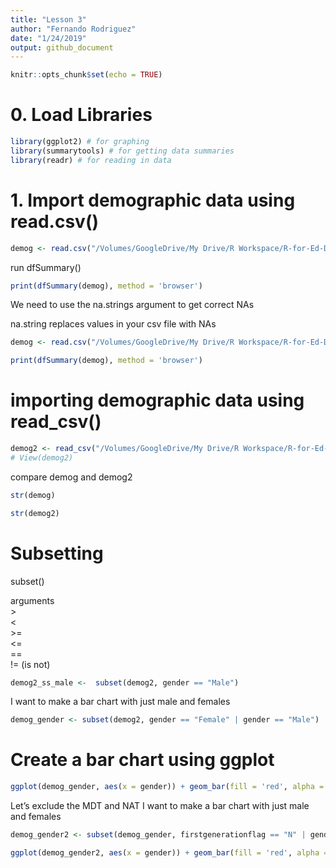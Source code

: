 ```yaml
---
title: "Lesson 3"
author: "Fernando Rodriguez"
date: "1/24/2019"
output: github_document
---
```


```r
knitr::opts_chunk$set(echo = TRUE)
```

# 0. Load Libraries
```r
library(ggplot2) # for graphing
library(summarytools) # for getting data summaries
library(readr) # for reading in data
```

# 1. Import demographic data using read.csv()
```r
demog <- read.csv("/Volumes/GoogleDrive/My Drive/R Workspace/R-for-Ed-Data-Science/Data/Physics Course Demo Data.csv", header = TRUE)
```

run dfSummary()
```r
print(dfSummary(demog), method = 'browser')
```

We need to use the na.strings argument to get correct NAs

na.string replaces values in your csv file with NAs
```r
demog <- read.csv("/Volumes/GoogleDrive/My Drive/R Workspace/R-for-Ed-Data-Science/Data/Physics Course Demo Data.csv", header = TRUE, na.strings = "")
```

```r
print(dfSummary(demog), method = 'browser')
```


# importing demographic data using read_csv()
```r
demog2 <- read_csv("/Volumes/GoogleDrive/My Drive/R Workspace/R-for-Ed-Data-Science/Data/Physics Course Demo Data.csv")
# View(demog2)
```

compare demog and demog2
```r
str(demog)
```

```r
str(demog2)
```

# Subsetting

subset() <br>

arguments <br>
> <br>
< <br>
>= <br>
<= <br>
== <br>
!= (is not) <br>

```r
demog2_ss_male <-  subset(demog2, gender == "Male")
```

I want to make a bar chart with just male and females
```r
demog_gender <- subset(demog2, gender == "Female" | gender == "Male")
```


# Create a bar chart using ggplot
```r
ggplot(demog_gender, aes(x = gender)) + geom_bar(fill = 'red', alpha = .5) + facet_grid(.~firstgenerationflag)
```


Let's exclude the MDT and NAT
I want to make a bar chart with just male and females
```r
demog_gender2 <- subset(demog_gender, firstgenerationflag == "N" | gender == "Y")
```

```r
ggplot(demog_gender2, aes(x = gender)) + geom_bar(fill = 'red', alpha = .5) + facet_grid(.~firstgenerationflag)
```


